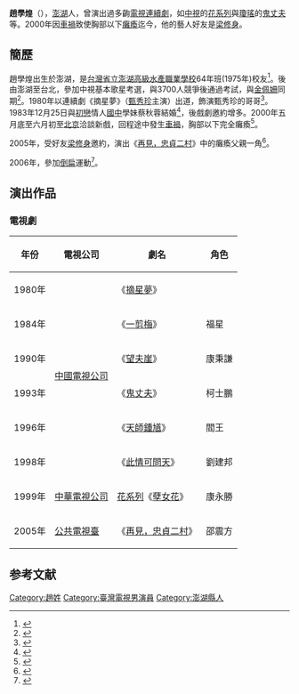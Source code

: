 {{藝人
|姓名     = 趙學煌
|類型     = 男演員
|圖片     = Replace this image male.svg
|圖片尺寸 = 
|圖片簡介 = 
|本名     = 趙學煌
|英文名   = 
|綽號     = 
|其他藝名 = 
|國籍     = {{ROC}}
|出生日期 = {{birth_date_and _age|1956|12|27}}
|出生地點 = {{ROC|臺灣省}}[[澎湖縣|澎湖縣]]<!--1945年~2000年澎湖縣由臺灣省所管轄-->
|逝世日期 = 
|逝世地點 = 
|職業     = [[演員|演員]]
|語言     = [[中華民國國語|國語]]
|教育程度 = [[國立澎湖高級海事水產職業學校|台灣省立澎湖高級水產職業學校]]
|宗教信仰 = 
|配偶     = 蔡秋蓉 (1983年12月25日結婚)
|兒女     = 2女，小女兒趙璿([[輔仁大學|輔仁大學]]大眾傳播學系畢業。
|父母     = 
|音樂類型 = 
|演奏樂器 = 
|出身地   = 
|出道作   = 《摘星夢》
|出道日期 = {{Start date and age|1980}}
|代表作   = 《[[望夫崖|望夫崖]]》(1990)<br>《[[一剪梅_(電視劇)|一剪梅 (電視劇)]]》(1984)<br>《[[再見，忠貞二村|再見，忠貞二村]]》(2005，退隱作)
|活躍年代 = 1980-2000<br>2005(退隱)
|唱片公司 = 
|經紀公司 = 
|網站     = 
|獎項     = 
|IMDb    = 3755564
|awards  =  [[第40屆金鐘獎|第40屆金鐘獎]]戲劇類連續劇男主角獎(入圍，未得獎)
}}
'''趙學煌'''（{{bd|1956年|12月27日|}}），[[澎湖|澎湖]]人，曾演出過多齣[[電視連續劇|電視連續劇]]，如[[中視|中視]]的[[花系列|花系列]]與[[瓊瑤|瓊瑤]]的[[鬼丈夫|鬼丈夫]]等。2000年因[[車禍|車禍]]致使胸部以下[[癱瘓|癱瘓]]迄今，他的藝人好友是[[梁修身|梁修身]]。

==  簡歷 ==
趙學煌出生於澎湖，是[[國立澎湖高級海事水產職業學校|台灣省立澎湖高級水產職業學校]]64年班(1975年)校友<ref>{{cite news|author=劉禹慶|title=為蔣介石戴孝 畢典遲到32年|url=http://news.ltn.com.tw/news/politics/paper/134849/print|accessdate=2014-12-18|newspaper=[[自由時報|自由時報]]|date=2007-06-11|quote=藝人趙學煌是該屆學生|archive-date=2014-12-18|archive-url=https://web.archive.org/web/20141218182346/http://news.ltn.com.tw/news/politics/paper/134849/print|dead-url=no}}</ref>。後由澎湖至台北，參加中視基本歌星考選，與3700人競爭後通過考試，與[[金佩姍|金佩姍]]同期<ref>{{cite news|author=宋燕旻、 戴榮賢、 黃瑞麟|title=趙學煌形象高帥 演什麼像什麼!|url=http://news.cts.com.tw/cts/entertain/201302/201302071192165.html#.VJL53dLw_eI|accessdate=2014-12-18|newspaper=[[華視新聞|華視新聞]]|date=2014-02-07|archive-date=2014-12-18|archive-url=https://web.archive.org/web/20141218180946/http://news.cts.com.tw/cts/entertain/201302/201302071192165.html#.VJL53dLw_eI|dead-url=no}}</ref>。1980年以連續劇《摘星夢》（[[甄秀珍|甄秀珍]]主演）出道，飾演甄秀珍的哥哥<ref>{{cite journal|author=駱凡|title=中視小生趙學煌星運漸入佳境|journal=《TTV電視周刊》|date=1983-12-11|issue=1105|pages=126-127|accessdate=2014-12-18|quote=，趙學煌初登螢光幕的處女作正是以澎湖為背景，由甄秀珍主演的「摘星夢」，在劇中他飾演甄秀珍的哥哥，並和[[陳玉玫|陳玉玫]]扮成一對情侶。}}</ref>。1983年12月25日與[[初戀|初戀]]情人[[國中|國中]]學妹蔡秋蓉結婚<ref>{{cite news|author=趙大智|title=資深演員趙學煌 半身不遂11年 心疼Selina漫長復健|url=http://ent.appledaily.com.tw/enews/article/entertainment/20110107/33093578/|accessdate=2014-12-18|newspaper=[[台灣蘋果日報|台灣蘋果日報]]|date=2011-01-07|quote=去年12月25日趙學煌和蔡秋蓉剛過結婚27周年紀念日|archive-date=2014-12-18|archive-url=https://web.archive.org/web/20141218185134/http://ent.appledaily.com.tw/enews/article/entertainment/20110107/33093578/|dead-url=no}}</ref>，後戲劇邀約增多。2000年五月底至六月初至[[北京|北京]]洽談新戲，回程途中發生[[車禍|車禍]]，胸部以下完全癱瘓<ref>{{cite web|title=電視新聞多媒體資料館 影片編號：N1836|url=http://vcenter.iis.sinica.edu.tw/watch.php?val=aWQ9TWw4bk5RPT0=|publisher=數位典藏國家型計畫|accessdate=2014-12-18|quote=趙學煌是因為到北京接洽一部新戲的前置作業，沒想到在回飯店的途中，搭上朋友便車，發生車禍！|deadurl=yes|archiveurl=https://web.archive.org/web/20141218180917/http://vcenter.iis.sinica.edu.tw/watch.php?val=aWQ9TWw4bk5RPT0=|archivedate=2014-12-18}}</ref>。

2005年，受好友[[梁修身|梁修身]]邀約，演出《[[再見，忠貞二村|再見，忠貞二村]]》中的癱瘓父親一角<ref>{{cite web|title=「點燈」四月將由黃晴雯在公視繼續點燈！特別來賓趙學煌數度眼眶泛紅感謝老婆蔡秋蓉|url=http://web.pts.org.tw/php/newsletter/view.php?NAENO=1&NEENO=1041&SEARCH=&LISTALL=1|publisher=公共電視新聞稿|accessdate=2014-12-18|date=2005-03-19|archive-date=2014-12-18|archive-url=https://web.archive.org/web/20141218185122/http://web.pts.org.tw/php/newsletter/view.php?NAENO=1&NEENO=1041&SEARCH=&LISTALL=1|dead-url=no}}</ref>。

2006年，參加[[倒扁|倒扁]]運動<ref>{{cite news|title=張小燕幫送水民眾喊加油|url=http://www.appledaily.com.tw/appledaily/article/headline/20060910/2880092/applesearch/%E5%BC%B5%E5%B0%8F%E7%87%95%E5%B9%AB%E9%80%81%E6%B0%B4%E6%B0%91%E7%9C%BE%E5%96%8A%E5%8A%A0%E6%B2%B9|accessdate=2014-12-18|newspaper=台灣蘋果日報|date=2006-09-10|quote=不少重量級藝人也上街支持倒扁活動。藝人李恕權、陶大偉夫婦、趙學煌及張小燕一身紅衣，紅帽，格外搶眼|archive-date=2014-12-18|archive-url=https://web.archive.org/web/20141218182454/http://www.appledaily.com.tw/appledaily/article/headline/20060910/2880092/applesearch/%E5%BC%B5%E5%B0%8F%E7%87%95%E5%B9%AB%E9%80%81%E6%B0%B4%E6%B0%91%E7%9C%BE%E5%96%8A%E5%8A%A0%E6%B2%B9|dead-url=no}}</ref>。

== 演出作品 ==
=== 電視劇 ===
{| class="wikitable"
|-
! 年份 !! 電視公司 !! 劇名 !! 角色
|-
| 1980年 ||rowspan="6" | [[中國電視公司|中國電視公司]]   || 《[[摘星夢|摘星夢]]》 ||
|-
| 1984年 || 《[[一剪梅_(電視劇)|一剪梅]]》 || 福星
|-
| 1990年 || 《[[望夫崖|望夫崖]]》 || 康秉謙
|-
| 1993年 || 《[[鬼丈夫|鬼丈夫]]》 || 柯士鵬
|-
| 1996年 || 《[[天師鍾馗|天師鍾馗]]》 || 閻王
|-
| 1998年 || 《[[此情可問天|此情可問天]]》 || 劉建邦
|-
| 1999年 || [[中華電視公司|中華電視公司]]|| [[花系列|花系列]]《[[孽女花|孽女花]]》 || 康永勝
|-
| 2005年 || [[公共電視臺|公共電視臺]] || 《[[再見，忠貞二村|再見，忠貞二村]]》 || 邵震方
|}

==参考文献==
{{reflist}}

[[Category:趙姓|Category:趙姓]]
[[Category:臺灣電視男演員|Category:臺灣電視男演員]]
[[Category:澎湖縣人|Category:澎湖縣人]]